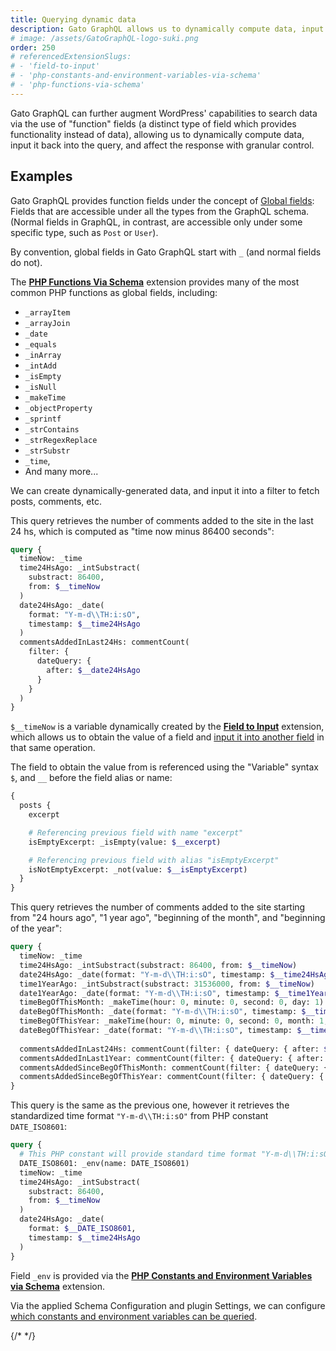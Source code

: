 ```yaml
---
title: Querying dynamic data
description: Gato GraphQL allows us to dynamically compute data, input it back into the query, and affect the response with granular control. Here is how.
# image: /assets/GatoGraphQL-logo-suki.png
order: 250
# referencedExtensionSlugs:
# - 'field-to-input'
# - 'php-constants-and-environment-variables-via-schema'
# - 'php-functions-via-schema'
---
```


Gato GraphQL can further augment WordPress' capabilities to search data via the use of "function" fields (a distinct type of field which provides functionality instead of data), allowing us to dynamically compute data, input it back into the query, and affect the response with granular control.

## Examples

<Banner type="info">

Gato GraphQL provides function fields under the concept of [Global fields](https://gatographql.com/guides/special-features/global-fields/): Fields that are accessible under all the types from the GraphQL schema. (Normal fields in GraphQL, in contrast, are accessible only under some specific type, such as `Post` or `User`).

By convention, global fields in Gato GraphQL start with `_` (and normal fields do not).

The [**PHP Functions Via Schema**](https://gatographql.com/extensions/php-functions-via-schema/) extension provides many of the most common PHP functions as global fields, including:

- `_arrayItem`
- `_arrayJoin`
- `_date`
- `_equals`
- `_inArray`
- `_intAdd`
- `_isEmpty`
- `_isNull`
- `_makeTime`
- `_objectProperty`
- `_sprintf`
- `_strContains`
- `_strRegexReplace`
- `_strSubstr`
- `_time`,
- And many more...

</Banner>

We can create dynamically-generated data, and input it into a filter to fetch posts, comments, etc.

This query retrieves the number of comments added to the site in the last 24 hs, which is computed as "time now minus 86400 seconds":

```graphql
query {
  timeNow: _time  
  time24HsAgo: _intSubstract(
    substract: 86400,
    from: $__timeNow
  )
  date24HsAgo: _date(
    format: "Y-m-d\\TH:i:sO",
    timestamp: $__time24HsAgo
  )  
  commentsAddedInLast24Hs: commentCount(
    filter: {
      dateQuery: {
        after: $__date24HsAgo
      }
    }
  ) 
}
```

<Banner type="info">

`$__timeNow` is a variable dynamically created by the [**Field to Input**](https://gatographql.com/extensions/field-to-input/) extension, which allows us to obtain the value of a field and [input it into another field](https://gatographql.com/guides/schema/using-field-to-input/) in that same operation.

The field to obtain the value from is referenced using the "Variable" syntax `$`, and `__` before the field alias or name:

```graphql
{
  posts {
    excerpt

    # Referencing previous field with name "excerpt"
    isEmptyExcerpt: _isEmpty(value: $__excerpt)

    # Referencing previous field with alias "isEmptyExcerpt"
    isNotEmptyExcerpt: _not(value: $__isEmptyExcerpt)
  }
}
```

</Banner>

This query retrieves the number of comments added to the site starting from "24 hours ago", "1 year ago", "beginning of the month", and "beginning of the year":

```graphql
query {
  timeNow: _time  
  time24HsAgo: _intSubstract(substract: 86400, from: $__timeNow)
  date24HsAgo: _date(format: "Y-m-d\\TH:i:sO", timestamp: $__time24HsAgo)  
  time1YearAgo: _intSubstract(substract: 31536000, from: $__timeNow)
  date1YearAgo: _date(format: "Y-m-d\\TH:i:sO", timestamp: $__time1YearAgo)
  timeBegOfThisMonth: _makeTime(hour: 0, minute: 0, second: 0, day: 1)
  dateBegOfThisMonth: _date(format: "Y-m-d\\TH:i:sO", timestamp: $__timeBegOfThisMonth)
  timeBegOfThisYear: _makeTime(hour: 0, minute: 0, second: 0, month: 1, day: 1)
  dateBegOfThisYear: _date(format: "Y-m-d\\TH:i:sO", timestamp: $__timeBegOfThisYear)
  
  commentsAddedInLast24Hs: commentCount(filter: { dateQuery: { after: $__date24HsAgo } } )  
  commentsAddedInLast1Year: commentCount(filter: { dateQuery: { after: $__date1YearAgo } } )  
  commentsAddedSinceBegOfThisMonth: commentCount(filter: { dateQuery: { after: $__dateBegOfThisMonth } } )  
  commentsAddedSinceBegOfThisYear: commentCount(filter: { dateQuery: { after: $__dateBegOfThisYear } } )
}
```

This query is the same as the previous one, however it retrieves the standardized time format `"Y-m-d\\TH:i:sO"` from PHP constant `DATE_ISO8601`:

```graphql
query {
  # This PHP constant will provide standard time format "Y-m-d\\TH:i:sO"
  DATE_ISO8601: _env(name: DATE_ISO8601)
  timeNow: _time  
  time24HsAgo: _intSubstract(
    substract: 86400,
    from: $__timeNow
  )
  date24HsAgo: _date(
    format: $__DATE_ISO8601,
    timestamp: $__time24HsAgo
  )
}
```

<Banner type="info">

Field `_env` is provided via the [**PHP Constants and Environment Variables via Schema**](https://gatographql.com/extensions/php-constants-and-environment-variables-via-schema/) extension.

Via the applied Schema Configuration and plugin Settings, we can configure [which constants and environment variables can be queried](https://gatographql.com/guides/config/configuring-what-environment-variables-and-php-constants-can-be-queried/).

{/* <!-- ![Defining the entries on the Schema Configuration](../../../extensions/php-constants-and-environment-variables-via-schema/docs/images/environment-fields-schema-configuration-entries.png "Defining the entries on the Schema Configuration") --> */}

</Banner>
